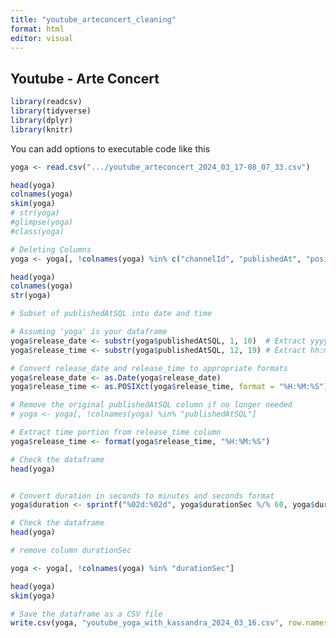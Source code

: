 ```yaml
---
title: "youtube_arteconcert_cleaning"
format: html
editor: visual
---
```


## Youtube - Arte Concert

```r

library(readcsv)
library(tidyverse)
library(dplyr)
library(knitr)
```

You can add options to executable code like this

```r

yoga <- read.csv(".../youtube_arteconcert_2024_03_17-08_07_33.csv")
```

```r

head(yoga)
colnames(yoga)
skim(yoga)
# str(yoga)
#glimpse(yoga)
#class(yoga)
```

```r
# Deleting Columns
yoga <- yoga[, !colnames(yoga) %in% c("channelId", "publishedAt", "position", "duration", "dimension", "definition", "defaultLanguage", "thumbnail_maxres", "licensedContent", "locationDescription", "latitude", "longitude", "dislikeCount", "favoriteCount" )]

head(yoga)
colnames(yoga)
str(yoga)
```

```r
# Subset of publishedAtSQL into date and time

# Assuming 'yoga' is your dataframe
yoga$release_date <- substr(yoga$publishedAtSQL, 1, 10)  # Extract yyyy-mm-dd
yoga$release_time <- substr(yoga$publishedAtSQL, 12, 19) # Extract hh:mm:ss

# Convert release_date and release_time to appropriate formats
yoga$release_date <- as.Date(yoga$release_date)
yoga$release_time <- as.POSIXct(yoga$release_time, format = "%H:%M:%S")

# Remove the original publishedAtSQL column if no longer needed
# yoga <- yoga[, !colnames(yoga) %in% "publishedAtSQL"]

```

```r
# Extract time portion from release_time column
yoga$release_time <- format(yoga$release_time, "%H:%M:%S")

# Check the dataframe
head(yoga)



```

```r
# Convert duration in seconds to minutes and seconds format
yoga$duration <- sprintf("%02d:%02d", yoga$durationSec %/% 60, yoga$durationSec %% 60)

# Check the dataframe
head(yoga)

```

```r
# remove column durationSec

yoga <- yoga[, !colnames(yoga) %in% "durationSec"]

head(yoga)
skim(yoga)
```

```r
# Save the dataframe as a CSV file
write.csv(yoga, "youtube_yoga_with_kassandra_2024_03_16.csv", row.names = FALSE)

```
